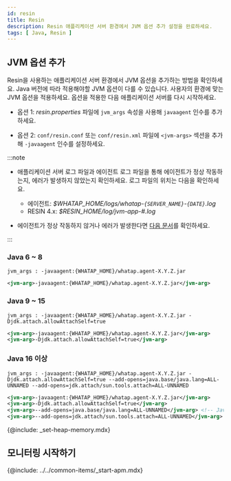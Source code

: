 ```yaml
---
id: resin
title: Resin
description: Resin 애플리케이션 서버 환경에서 JVM 옵션 추가 설정을 완료하세요.
tags: [ Java, Resin ]
---
```


## JVM 옵션 추가

Resin을 사용하는 애플리케이션 서버 환경에서 JVM 옵션을 추가하는 방법을 확인하세요. Java 버전에 따라 적용해야할 JVM 옵션이 다를 수 있습니다. 사용자의 환경에 맞는 JVM 옵션을 적용하세요. 옵션을 적용한 다음 애플리케이션 서버를 다시 시작하세요.

* 옵션 1: *resin.properties* 파일에 `jvm_args` 속성을 사용해 `javaagent` 인수를 추가하세요.

* 옵션 2: `conf/resin.conf` 또는 `conf/resin.xml` 파일에 `<jvm-args>` 섹션을 추가해 `-javaagent` 인수를 설정하세요.

:::note

* 애플리케이션 서버 로그 파일과 에이전트 로그 파일을 통해 에이전트가 정상 작동하는지, 에러가 발생하지 않았는지 확인하세요. 로그 파일의 위치는 다음을 확인하세요.

    * 에이전트: *$WHATAP_HOME/logs/whatap-`{SERVER_NAME}`-`{DATE}`.log*
    * RESIN 4.x: *$RESIN_HOME/log/jvm-app-#.log*

* 에이전트가 정상 작동하지 않거나 에러가 발생한다면 [다음 문서](../install-check)를 확인하세요.

:::

### Java 6 ~ 8

```properties title="resin.properties"
jvm_args : -javaagent:{WHATAP_HOME}/whatap.agent-X.Y.Z.jar
```

```xml title="resin.conf | resin.xml"
<jvm-arg>-javaagent:{WHATAP_HOME}/whatap.agent-X.Y.Z.jar</jvm-arg>
```

### Java 9 ~ 15

```properties title="resin.properties"
jvm_args : -javaagent:{WHATAP_HOME}/whatap.agent-X.Y.Z.jar -Djdk.attach.allowAttachSelf=true
```

```xml title="resin.conf | resin.xml"
<jvm-arg>-javaagent:{WHATAP_HOME}/whatap.agent-X.Y.Z.jar</jvm-arg>
<jvm-arg>-Djdk.attach.allowAttachSelf=true</jvm-arg>
```

### Java 16 이상

```properties title="resin.properties"
jvm_args : -javaagent:{WHATAP_HOME}/whatap.agent-X.Y.Z.jar -Djdk.attach.allowAttachSelf=true --add-opens=java.base/java.lang=ALL-UNNAMED --add-opens=jdk.attach/sun.tools.attach=ALL-UNNAMED
```

```xml title="resin.conf | resin.xml"
<jvm-arg>-javaagent:{WHATAP_HOME}/whatap.agent-X.Y.Z.jar</jvm-arg>
<jvm-arg>-Djdk.attach.allowAttachSelf=true</jvm-arg>
<jvm-arg>--add-opens=java.base/java.lang=ALL-UNNAMED</jvm-arg> <!-- Java 17 or later -->
<jvm-arg>--add-opens=jdk.attach/sun.tools.attach=ALL-UNNAMED</jvm-arg>
```

{@include: _set-heap-memory.mdx}

## 모니터링 시작하기

{@include: ../../common-items/_start-apm.mdx} 